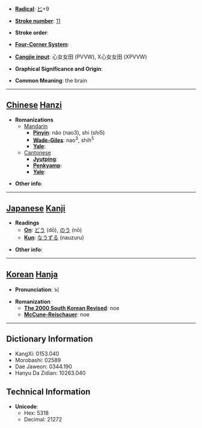 * '''[[Wiktionary:Chinese radical index| Radical]]''': [[Wiktionary:Chinese radical index 匕|匕]]+9

* '''[[Wiktionary:Chinese total strokes index|Stroke number]]''': [[Wiktionary:Chinese total strokes index 11|11]]

* '''Stroke order''': 

* '''[[Wiktionary:Chinese four corner index|Four-Corner System]]''': 

* '''[[Wiktionary:Chinese Cangjie index|Cangjie input]]''': 心女女田 (PVVW), X心女女田 (XPVVW)

* '''Graphical Significance and Origin''': 

* '''Common Meaning''': the brain

----

== [[Chinese]] [[Hanzi]] ==

* '''Romanizations'''
** [[Mandarin]]
*** '''[[Pinyin]]''': nǎo (nao3), shi (shi5)
*** '''[[Wade-Giles]]''': nao<sup>3</sup>, shih<sup>5</sup>
*** '''[[Yale]]''': 
**[[Cantonese]]
***'''[[Jyutping]]''':
***'''[[Penkyamp]]''': 
***'''[[Yale]]''': 

* '''Other info''': 

----

== [[Japanese]] [[Kanji]] ==

* '''Readings'''
** '''[[On]]''': [[どう]] (dō), [[のう]] (nō)
** '''[[Kun]]''': [[なうずる]] (nauzuru)

* '''Other info''':  

----

== [[Korean]] [[Hanja]] ==

* '''Pronunciation''': 뇌

* '''Romanization'''
** '''[[The 2000 South Korean Revised Romanization|The 2000 South Korean Revised]]''': noe
** '''[[McCune-Reischauer]]''': noe

----

== Dictionary Information ==

* KangXi: 0153.040
* Morobashi: 02589
* Dae Jaweon: 0344.190
* Hanyu Da Zidian: 10263.040

== Technical Information ==

* '''Unicode''':
** Hex: 5318
** Decimal: 21272